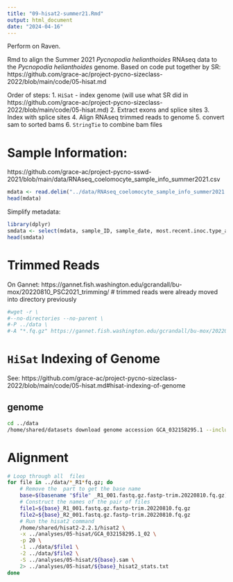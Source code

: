 ```yaml
---
title: "09-hisat2-summer21.Rmd"
output: html_document
date: "2024-04-16"
---
```

Perform on Raven. 

Rmd to align the Summer 2021 _Pycnopodia helianthoides_ RNAseq data to the _Pycnopodia helianthoides_ genome. Based on code put together by SR: https://github.com/grace-ac/project-pycno-sizeclass-2022/blob/main/code/05-hisat.md 

Order of steps:
1. `HiSat` - index genome (will use what SR did in https://github.com/grace-ac/project-pycno-sizeclass-2022/blob/main/code/05-hisat.md)
2. Extract exons and splice sites 
3. Index with splice sites
4. Align RNAseq trimmed reads to genome
5. convert sam to sorted bams
6. `StringTie` to combine bam files 

# Sample Information:
https://github.com/grace-ac/project-pycno-sswd-2021/blob/main/data/RNAseq_coelomocyte_sample_info_summer2021.csv 

```r
mdata <- read.delim("../data/RNAseq_coelomocyte_sample_info_summer2021.csv", sep = ",")
head(mdata)
```

Simplify metadata: 
```r
library(dplyr)
smdata <- select(mdata, sample_ID, sample_date, most.recent.inoc.type_at_sampling_time)
head(smdata)
```

# Trimmed Reads 
On Gannet: https://gannet.fish.washington.edu/gcrandall/bu-mox/20220810_PSC2021_trimming/ 
# trimmed reads were already moved into directory previously 
```bash
#wget -r \
#--no-directories --no-parent \
#-P ../data \
#-A "*.fq.gz" https://gannet.fish.washington.edu/gcrandall/bu-mox/20220810_PSC2021_trimming/
```


# `HiSat` Indexing of Genome
See: https://github.com/grace-ac/project-pycno-sizeclass-2022/blob/main/code/05-hisat.md#hisat-indexing-of-genome


## genome
```bash
cd ../data
/home/shared/datasets download genome accession GCA_032158295.1 --include gff3,rna,cds,protein,genome,seq-report
```




# Alignment
```bash

# Loop through all  files
for file in ../data/*_R1*fq.gz; do
    # Remove the  part to get the base name
    base=$(basename "$file" _R1_001.fastq.gz.fastp-trim.20220810.fq.gz)
    # Construct the names of the pair of files
    file1=${base}_R1_001.fastq.gz.fastp-trim.20220810.fq.gz
    file2=${base}_R2_001.fastq.gz.fastp-trim.20220810.fq.gz
    # Run the hisat2 command
    /home/shared/hisat2-2.2.1/hisat2 \
    -x ../analyses/05-hisat/GCA_032158295.1_02 \
    -p 20 \
    -1 ../data/$file1 \
    -2 ../data/$file2 \
    -S ../analyses/05-hisat/${base}.sam \
    2> ../analyses/05-hisat/${base}_hisat2_stats.txt
done
```













